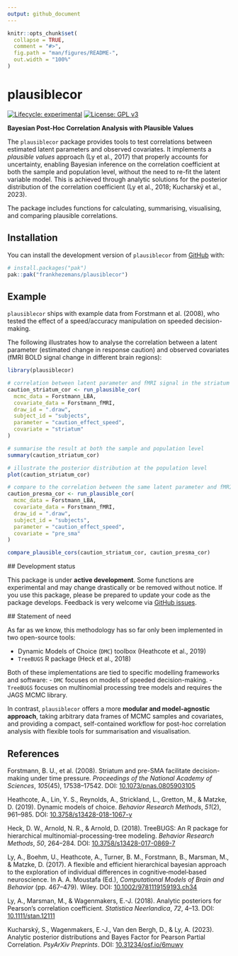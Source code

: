 ```yaml
---
output: github_document
---
```


<!-- README.md is generated from README.Rmd. Please edit that file -->

```r
knitr::opts_chunk$set(
  collapse = TRUE,
  comment = "#>",
  fig.path = "man/figures/README-",
  out.width = "100%"
)
```

# plausiblecor

<!-- badges: start -->
[![Lifecycle: experimental](https://img.shields.io/badge/lifecycle-experimental-orange.svg)](https://lifecycle.r-lib.org/articles/stages.html#experimental)
[![License: GPL v3](https://img.shields.io/badge/License-GPLv3-blue.svg)](https://www.gnu.org/licenses/gpl-3.0)
<!-- badges: end -->

**Bayesian Post-Hoc Correlation Analysis with Plausible Values**

The `plausiblecor` package provides tools to test correlations between estimated latent parameters and observed covariates. It implements a *plausible values* approach (Ly et al., 2017) that properly accounts for uncertainty, enabling Bayesian inference on the correlation coefficient at both the sample and population level, without the need to re-fit the latent variable model. This is achieved through analytic solutions for the posterior distribution of the correlation coefficient (Ly et al., 2018; Kucharský et al., 2023).

The package includes functions for calculating, summarising, visualising, and comparing plausible correlations.

## Installation

You can install the development version of `plausiblecor` from [GitHub](https://github.com/) with:

``` r
# install.packages("pak")
pak::pak("frankhezemans/plausiblecor")
```

## Example

`plausiblecor` ships with example data from Forstmann et al. (2008), who tested the effect of a speed/accuracy manipulation on speeded decision-making.

The following illustrates how to analyse the correlation between a latent parameter (estimated change in response caution) and observed covariates (fMRI BOLD signal change in different brain regions):

```r
library(plausiblecor)

# correlation between latent parameter and fMRI signal in the striatum
caution_striatum_cor <- run_plausible_cor(
  mcmc_data = Forstmann_LBA,
  covariate_data = Forstmann_fMRI,
  draw_id = ".draw",
  subject_id = "subjects",
  parameter = "caution_effect_speed",
  covariate = "striatum"
)

# summarise the result at both the sample and population level
summary(caution_striatum_cor)

# illustrate the posterior distribution at the population level
plot(caution_striatum_cor)

# compare to the correlation between the same latent parameter and fMRI signal in a different brain region
caution_presma_cor <- run_plausible_cor(
  mcmc_data = Forstmann_LBA,
  covariate_data = Forstmann_fMRI,
  draw_id = ".draw",
  subject_id = "subjects",
  parameter = "caution_effect_speed",
  covariate = "pre_sma"
)

compare_plausible_cors(caution_striatum_cor, caution_presma_cor)
```

## Development status

This package is under **active development**. Some functions are experimental and may change drastically or be removed without notice. If you use this package, please be prepared to update your code as the package develops. Feedback is very welcome via [GitHub issues](https://github.com/frankhezemans/plausiblecor/issues).

## Statement of need

As far as we know, this methodology has so far only been implemented in two open-source tools:  

- Dynamic Models of Choice (`DMC`) toolbox (Heathcote et al., 2019)  
- `TreeBUGS` R package (Heck et al., 2018)  

Both of these implementations are tied to specific modelling frameworks and software:
- `DMC` focuses on models of speeded decision-making.
- `TreeBUGS` focuses on multinomial processing tree models and requires the JAGS MCMC library.  

In contrast, `plausiblecor` offers a more **modular and model-agnostic approach**, taking arbitrary data frames of MCMC samples and covariates, and providing a compact, self-contained workflow for post-hoc correlation analysis with flexible tools for summarisation and visualisation.

## References

Forstmann, B. U., et al. (2008). Striatum and pre-SMA facilitate decision-making under time pressure. *Proceedings of the National Academy of Sciences*, *105*(45), 17538–17542. DOI: [10.1073/pnas.0805903105](https://doi.org/10.1073/pnas.0805903105)

Heathcote, A., Lin, Y. S., Reynolds, A., Strickland, L., Gretton, M., & Matzke, D. (2019). Dynamic models of choice. *Behavior Research Methods*, *51*(2), 961–985. DOI: [10.3758/s13428-018-1067-y](https://doi.org/10.3758/s13428-018-1067-y)

Heck, D. W., Arnold, N. R., & Arnold, D. (2018). TreeBUGS: An R package for hierarchical multinomial-processing-tree modeling. *Behavior Research Methods*, *50*, 264–284. DOI: [10.3758/s13428-017-0869-7](https://doi.org/10.3758/s13428-017-0869-7)

Ly, A., Boehm, U., Heathcote, A., Turner, B. M., Forstmann, B., Marsman, M., & Matzke, D. (2017). A flexible and efficient hierarchical bayesian approach to the exploration of individual differences in cognitive‐model‐based neuroscience. In A. A. Moustafa (Ed.),  *Computational Models of Brain and Behavior* (pp. 467–479). Wiley. DOI: [10.1002/9781119159193.ch34](https://doi.org/10.1002/9781119159193.ch34)

Ly, A., Marsman, M., & Wagenmakers, E.-J. (2018). Analytic posteriors for Pearson's correlation coefficient. *Statistica Neerlandica*, *72*, 4–13. DOI: [10.1111/stan.12111](https://doi.org/10.1111/stan.12111)

Kucharský, S., Wagenmakers, E.-J., Van den Bergh, D., & Ly, A. (2023). Analytic posterior distributions and Bayes Factor for Pearson Partial Correlation. *PsyArXiv Preprints*. DOI: [10.31234/osf.io/6muwy](https://doi.org/10.31234/osf.io/6muwy)
